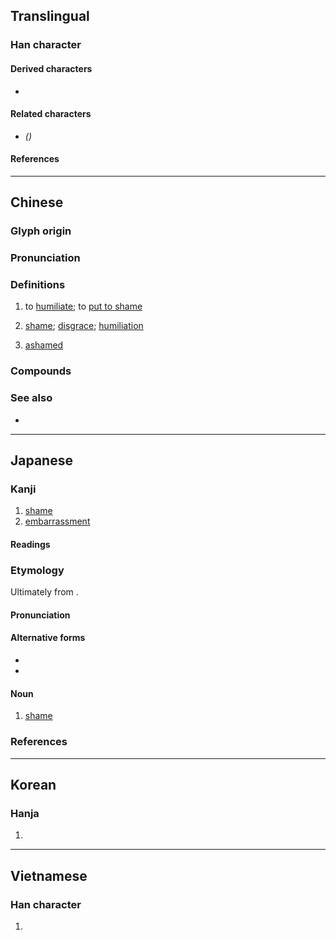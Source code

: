 {{also|耻}}
{{character info/new}}
==Translingual==

===Han character===
{{Han char|rn=61|rad=心|as=06|sn=10|four=13100|canj=SJP|ids=⿰耳心}}

====Derived characters====
* {{l|mul|[[𠺨]], [[𮝡]], [[𢟛]]}}

====Related characters====
* {{l|mul|[[耻]]}} ''({{w|Variant Chinese character|Variant form}})''

====References====
{{Han ref|kx=0385.060|dkj=10585|dj=0716.020|hdz=42290.010|uh=6065}}

----

==Chinese==
{{zh-forms|s=耻|t2=耻}}

===Glyph origin===
{{Han etym}}
{{Han compound|耳|心|c1=p|c2=s|ls=psc|t2=heart}}

===Pronunciation===
{{zh-pron
|m=chǐ
|m-s=
|c=ci2
|c-t=
|g=
|h=pfs=chhṳ́;gd=ci3
|j=
|mb=chǐ
|md=tī
|mn=thí
|mn-t=ci2
|w=
|x=
|mc=y
|oc=y
|cat=v,n,a
}}

===Definitions===
{{zh-hanzi}}

# {{lb|zh|literary}} to [[humiliate]]; to [[put to shame]]
# [[shame]]; [[disgrace]]; [[humiliation]]
#: {{zh-syn|恥辱}}
# [[ashamed]]
#: {{zh-syn|羞愧}}

===Compounds===
{{zh-der|羞恥|忍恥偷生|含垢忍恥|恥居王後|奇恥大辱|國恥|厚顏無恥|不恥|復仇雪恥|恬不知恥|報仇雪恥|恥骨|恥辱|恥笑|恥居人下|忍恥含羞|忍恥含垢|廉恥|可恥|不恥下問|刷恥|寡廉鮮恥|不識羞恥|恬然不恥|五九國恥|卑鄙無恥|包羞忍恥|恥丘|無恥|湔雪前恥|明恥教戰|知恥|禮義廉恥|瓶罄罍恥|無恥之尤|有恥|毀廉蔑恥|會稽之恥|藏垢懷恥|荒淫無恥|買妻恥樵|行己有恥|雪恥|缾罄罍恥|恥與為伍|一雪前恥}}

===See also===
* {{zh-l|羞}}

----

==Japanese==

===Kanji===
{{ja-kanji|grade=c|rs=心06}}

# [[shame]]
# [[embarrassment]]

====Readings====
{{ja-readings
|goon=ち
|kanon=ち
|kun=はじ-<はぢ-, は-じる<は-ぢる, は-じらう<は-ぢらふ, は-ずかし.い<は-づかし.い
}}

===Etymology===
{{ja-kanjitab|はじ|yomi=k}}

Ultimately from {{inh|ja|jpx-pro|*paduy}}.

====Pronunciation====
{{ja-pron|yomi=k|はじ|acc=2|acc_ref=DJR,NHK}}

====Alternative forms====
* {{ja-l|辱}}
* {{ja-l|耻}}

====Noun====
{{ja-noun|はじ|hhira=はぢ}}

# [[shame]]

===References===
<references/>

----

==Korean==

===Hanja===
{{ko-hanja|hangeul=치|eumhun=|rv=chi|mr=ch'i|y=chi}}

# {{defn|lang=ko|sort=心06}}

----

==Vietnamese==

===Han character===
{{vi-hantu|[[xỉ]], [[sỉ]]|rs=心06}}

# {{defn|lang=vi|sort=心06}}